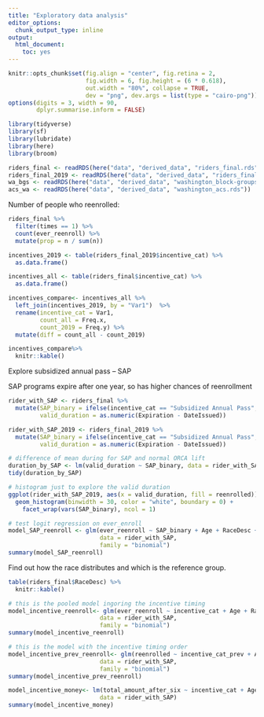 ```yaml
---
title: "Exploratory data analysis"
editor_options: 
  chunk_output_type: inline
output: 
  html_document: 
    toc: yes
---
```


```r
knitr::opts_chunk$set(fig.align = "center", fig.retina = 2,
                      fig.width = 6, fig.height = (6 * 0.618),
                      out.width = "80%", collapse = TRUE,
                      dev = "png", dev.args = list(type = "cairo-png"))
options(digits = 3, width = 90,
        dplyr.summarise.inform = FALSE)
```

```r
library(tidyverse)
library(sf)
library(lubridate)
library(here)
library(broom)

riders_final <- readRDS(here("data", "derived_data", "riders_final.rds"))
riders_final_2019 <- readRDS(here("data", "derived_data", "riders_final_2019.rds"))
wa_bgs <- readRDS(here("data", "derived_data", "washington_block-groups.rds"))
acs_wa <- readRDS(here("data", "derived_data", "washington_acs.rds"))
```


Number of people who reenrolled:

```r
riders_final %>% 
  filter(times == 1) %>% 
  count(ever_reenroll) %>% 
  mutate(prop = n / sum(n))
```


```r
incentives_2019 <- table(riders_final_2019$incentive_cat) %>% 
  as.data.frame()

incentives_all <- table(riders_final$incentive_cat) %>% 
  as.data.frame()

incentives_compare<- incentives_all %>% 
  left_join(incentives_2019, by = "Var1")  %>%
  rename(incentive_cat = Var1,
         count_all = Freq.x,
         count_2019 = Freq.y) %>%
  mutate(diff = count_all - count_2019)

incentives_compare%>% 
  knitr::kable()
```

Explore subsidized annual pass -- SAP 

SAP programs expire after one year, so has higher chances of reenrollment

```r
rider_with_SAP <- riders_final %>% 
  mutate(SAP_binary = ifelse(incentive_cat == "Subsidized Annual Pass", TRUE, FALSE),
         valid_duration = as.numeric(Expiration - DateIssued))

rider_with_SAP_2019 <- riders_final_2019 %>% 
  mutate(SAP_binary = ifelse(incentive_cat == "Subsidized Annual Pass", TRUE, FALSE),
         valid_duration = as.numeric(Expiration - DateIssued))

# difference of mean during for SAP and normal ORCA lift
duration_by_SAP <- lm(valid_duration ~ SAP_binary, data = rider_with_SAP)
tidy(duration_by_SAP)
```
```r
# histogram just to explore the valid duration
ggplot(rider_with_SAP_2019, aes(x = valid_duration, fill = reenrolled)) +
  geom_histogram(binwidth = 30, color = "white", boundary = 0) +
    facet_wrap(vars(SAP_binary), ncol = 1)
```


```r
# test logit regression on ever_enroll
model_SAP_reenroll <- glm(ever_reenroll ~ SAP_binary + Age + RaceDesc + bg_income, 
                          data = rider_with_SAP, 
                          family = "binomial")
summary(model_SAP_reenroll)
```


Find out how the race distributes and which is the reference group. 


```r
table(riders_final$RaceDesc) %>% 
  knitr::kable()
```


```r
# this is the pooled model ingoring the incentive timing
model_incentive_reenroll<- glm(ever_reenroll ~ incentive_cat + Age + RaceDesc + bg_income, 
                          data = rider_with_SAP, 
                          family = "binomial")
summary(model_incentive_reenroll)
```

```r
# this is the model with the incentive timing order
model_incentive_prev_reenroll<- glm(reenrolled ~ incentive_cat_prev + Age + RaceDesc + bg_income, 
                          data = rider_with_SAP, 
                          family = "binomial")
summary(model_incentive_prev_reenroll)
```

```r
model_incentive_money<- lm(total_amount_after_six ~ incentive_cat + Age + RaceDesc + bg_income, 
                          data = rider_with_SAP)
summary(model_incentive_money)
```


